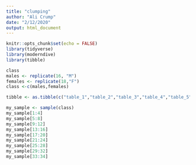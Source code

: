```yaml
---
title: "clumping"
author: "Ali Crump"
date: "2/12/2020"
output: html_document
---
```


```r
knitr::opts_chunk$set(echo = FALSE)
library(tidyverse)
library(moderndive)
library(tibble)
```

```r
class
males <- replicate(16, "M")
females <- replicate(18,"F")
class <-c(males,females)
```


```r
tibble <- as.tibble(c("table_1","table_2","table_3","table_4","table_5","table_6","table_7","table_8","table_9"))

my_sample <- sample(class)
my_sample[1:4]
my_sample[5:8]
my_sample[9:12]
my_sample[13:16]
my_sample[17:20]
my_sample[21:24]
my_sample[25:28]
my_sample[29:32]
my_sample[33:34]

```

